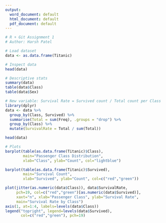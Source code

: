 ---
output:
  word_document: default
  html_document: default
  pdf_document: default
---
```{r}
# R + Git Assignment 1
# Author: Harsh Patel

# Load dataset
data <- as.data.frame(Titanic)

# Inspect data
head(data)

# Descriptive stats
summary(data)
table(data$Class)
table(data$Sex)

# New variable: Survival Rate = Survived count / Total count per Class
library(dplyr)
data <- data %>%
  group_by(Class, Survived) %>%
  summarise(Total = sum(Freq), .groups = "drop") %>%
  group_by(Class) %>%
  mutate(SurvivalRate = Total / sum(Total))

head(data)

# Plots
barplot(table(as.data.frame(Titanic)$Class),
        main="Passenger Class Distribution",
        xlab="Class", ylab="Count", col="lightblue")

barplot(table(as.data.frame(Titanic)$Survived),
        main="Survival Count",
        xlab="Survived", ylab="Count", col=c("red","green"))

plot(jitter(as.numeric(data$Class)), data$SurvivalRate,
     pch=19, col=c("red","green")[as.numeric(data$Survived)],
     xaxt="n", xlab="Passenger Class", ylab="Survival Rate",
     main="Survival Rate by Class")
axis(1, at=1:4, labels=levels(data$Class))
legend("topright", legend=levels(data$Survived),
       col=c("red","green"), pch=19)


```

